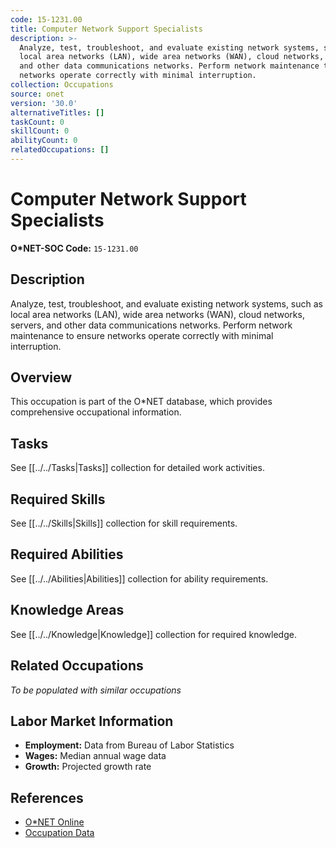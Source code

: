 ```yaml
---
code: 15-1231.00
title: Computer Network Support Specialists
description: >-
  Analyze, test, troubleshoot, and evaluate existing network systems, such as
  local area networks (LAN), wide area networks (WAN), cloud networks, servers,
  and other data communications networks. Perform network maintenance to ensure
  networks operate correctly with minimal interruption.
collection: Occupations
source: onet
version: '30.0'
alternativeTitles: []
taskCount: 0
skillCount: 0
abilityCount: 0
relatedOccupations: []
---
```

# Computer Network Support Specialists

**O*NET-SOC Code:** `15-1231.00`

## Description

Analyze, test, troubleshoot, and evaluate existing network systems, such as local area networks (LAN), wide area networks (WAN), cloud networks, servers, and other data communications networks. Perform network maintenance to ensure networks operate correctly with minimal interruption.

## Overview

This occupation is part of the O*NET database, which provides comprehensive occupational information.

## Tasks

See [[../../Tasks|Tasks]] collection for detailed work activities.

## Required Skills

See [[../../Skills|Skills]] collection for skill requirements.

## Required Abilities

See [[../../Abilities|Abilities]] collection for ability requirements.

## Knowledge Areas

See [[../../Knowledge|Knowledge]] collection for required knowledge.

## Related Occupations

*To be populated with similar occupations*

## Labor Market Information

- **Employment:** Data from Bureau of Labor Statistics
- **Wages:** Median annual wage data
- **Growth:** Projected growth rate

## References

- [O*NET Online](https://www.onetonline.org/link/summary/15-1231.00)
- [Occupation Data](https://www.onetcenter.org/)
